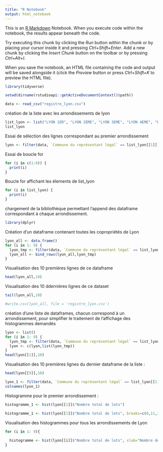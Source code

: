 ```yaml
---
title: "R Notebook"
output: html_notebook
---
```


This is an [R Markdown](http://rmarkdown.rstudio.com) Notebook. When you execute code within the notebook, the results appear beneath the code. 

Try executing this chunk by clicking the *Run* button within the chunk or by placing your cursor inside it and pressing *Ctrl+Shift+Enter*. 
Add a new chunk by clicking the *Insert Chunk* button on the toolbar or by pressing *Ctrl+Alt+I*.

When you save the notebook, an HTML file containing the code and output will be saved alongside it (click the *Preview* button or press *Ctrl+Shift+K* to preview the HTML file).

```r
library(tidyverse)
```

```r
setwd(dirname(rstudioapi::getActiveDocumentContext()$path))
```


```r
data <- read_csv("registre_lyon.csv")
```
création de la liste avec les arrondissements de lyon
```r
list_lyon <- list("LYON 1ER", "LYON 2EME", "LYON 3EME", "LYON 4EME", "LYON 5EME", "LYON 6EME", "LYON 7EME", "LYON 8EME", "LYON 9EME")
list_lyon
```
Essai de sélection des lignes correspondant au premier arrondissement
```r
lyon <- filter(data, `Commune du représentant légal` == list_lyon[[1]])
```


Essai de boucle for
```r
for (i in c(1:9)) {
  print(i)
}
```
Boucle for affichant les élements de list_lyon
```r
for (i in list_lyon) {
  print(i)
}
```
chargement de la bibliothèque permettant l'append des dataframe correspondant à chaque arrondissement.
```r
library(dplyr)
```
Création d'un dataframe contenant toutes les copropriétés de Lyon
```r
lyon_all <- data.frame()
for (i in 1: 9) {
  lyon_tmp <- filter(data, `Commune du représentant légal` == list_lyon[[i]])
  lyon_all <- bind_rows(lyon_all,lyon_tmp)
}
```
Visualisation des 10 premières lignes de ce dataframe
```r
head(lyon_all,10)
```
Visualisation des 10 ddernières lignes de ce dataset
```r
tail(lyon_all,10)
```
```r
#write.csv(lyon_all, file = 'registre_lyon.csv')
```


création d'une liste de dataframes, chacun correspond à un arrondissement, pour simplifier le traitement de l'affichage des histogrammes demandés
```r
lyon <- list()
for (i in 1: 9) {
  lyon_tmp <- filter(data, `Commune du représentant légal` == list_lyon[[i]])
  lyon <- c(lyon,list(lyon_tmp))
}
head(lyon[[1]],10)
```
Visualisation des 10 premières lignes du dernier dataframe de la liste :
```r
head(lyon[[9]],10)
```
```r
lyon_1 <- filter(data, `Commune du représentant légal` == list_lyon[[1]])
colnames(lyon_1)
```


Histogramme pour le premier arrondissement :
```r

histogramme_1 <- hist(lyon[[1]]$"Nombre total de lots")
```

```r
histogramme_1 <- hist(lyon[[1]]$"Nombre total de lots", breaks=c(0,11,31,51,101,200,500))
```
Visualisation des histogrammes pour tous les arrondissements de Lyon
```r
for (i in 1: 9){
  
  histogramme <- hist(lyon[[i]]$"Nombre total de lots", xlab="Nombre de lots", main=paste("Arrondissement ",as.character(i)),breaks=c(0,11,31,51,101,200,max(lyon[[i]]$"Nombre total de lots")))
}
```
